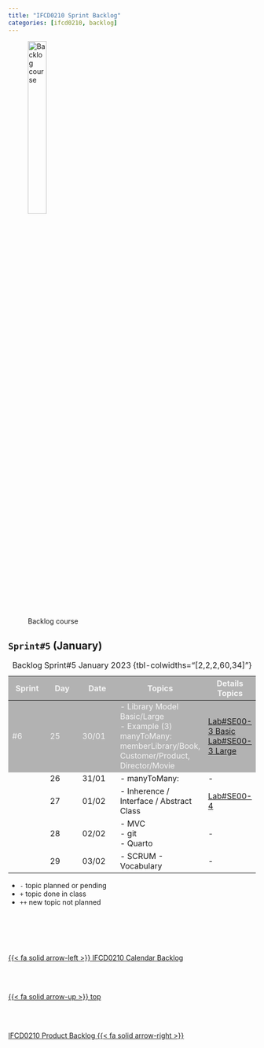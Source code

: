```yaml
---
title: "IFCD0210 Sprint Backlog"
categories: [ifcd0210, backlog]
---
```


<style>
tr:nth-child(1) {
  background-color: #b2b2b2!important;
  color: #f4f4f4!important;
}
</style>


![Backlog course](/images/home/backlog.jpg){width="30%"}

## ``Sprint#5`` (January)

::: {.column-page-right}
| Sprint | Day | Date | Topics |  Details Topics |
| -- | -- | -- | -- | -- |
| #6 | 25 | 30/01 | - Library Model Basic/Large</br> - Example (3) manyToMany: memberLibrary/Book, Customer/Product, Director/Movie</br> | [Lab#SE00-3 Basic](/javase/selab0-3.qmd#basic-uml) </br>[Lab#SE00-3 Large](/javase/selab0-3.qmd#large-uml) |
|  | 26 | 31/01 | - manyToMany:  | - |
|  | 27 | 01/02 | - Inherence / Interface / Abstract Class</br> |  [Lab#SE00-4](/javase/selab0-4.qmd) </br> |
|  | 28 | 02/02 | - MVC</br> - git</br> - Quarto | - |
|  | 29 | 03/02 | - SCRUM - Vocabulary</br> | - |
: Backlog Sprint#5 January 2023 {tbl-colwidths="[2,2,2,60,34]"}
:::

::: {.callout-note}

- `-` topic planned or pending
- `+` topic done in class
- `++` new topic not planned

:::


<!--- navLinks -->
<br><br>
<div class=row>
<br>
<div class='column left previous'>
<br>
[{{< fa solid arrow-left >}} IFCD0210 Calendar Backlog](/ifcd0210/ifcd0210calendar.qmd)
<br>
</div>
<br>
<div class='column center'>
<br>
[{{< fa solid arrow-up >}} top](#top)
<br>
</div>
<br>
<div class='column right next'>
<br>
[IFCD0210 Product Backlog  {{< fa solid arrow-right >}}](/ifcd0210/ifcd0210backlog-product.qmd)
<br>
</div>
<br>
</div>
